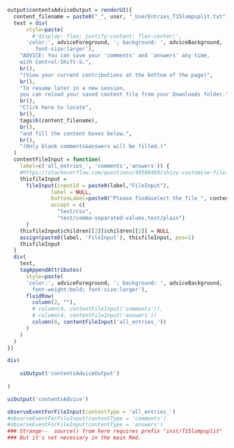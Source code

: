 ```r
output$contentsAdviceOutput = renderUI({
  content_filename = paste0("_", user, "_UserEntries_T15lumpsplit.txt")
  text = div(
      style=paste(
        #'display: flex; justify-content: flex-center;',
      'color:', adviceForeground, '; background: ', adviceBackground, ';
         font-size:larger'),
    "ADVICE: You can save your 'comments' and 'answers' any time, 
    with Control-Shift-S.", 
    br(), 
    "(View your current contributions at the bottom of the page)", 
    br(), 
    "To resume later in a new session, 
    you can reload your saved content file from your Downloads folder.",
    br(),
    "Click here to locate",
    br(),
    tags$b(content_filename), 
    br(),
    "and fill the content boxes below.", 
    br(),
    "(Only blank comments&answers will be filled.)"
  )
  contentFileInput = function(
    label=c('all_entries_', 'comments','answers')) {
    #https://stackoverflow.com/questions/49506469/shiny-customise-fileinput?rq=1
    thisfileInput =
      fileInput(inputId = paste0(label,"FileInput"), 
              label = NULL,
              buttonLabel=paste0("Please find&select the file ", content_filename),
              accept = c(
                "text/csv",
                "text/comma-separated-values,text/plain")
      )
    thisfileInput$children[[2]]$children[[2]] = NULL
    assign(paste0(label, 'FileInput'), thisfileInput, pos=1)
    thisfileInput
  }
  div(
    text,
    tagAppendAttributes(
      style=paste(
      'color:', adviceForeground, '; background: ', adviceBackground, ';
        font-weight:bold; font-size:larger'),
      fluidRow(
        column(2, ""),
        # column(4, contentFileInput('comments')),
        # column(4, contentFileInput('answers'))
        column(8, contentFileInput('all_entries_'))
      )
    )
  )
})

div(
  
    uiOutput('contentsAdviceOutput')
    
)
```

```r
uiOutput('contentsAdvice')
```

```r
observeEventForFileInput(contentType = 'all_entries_')
#observeEventForFileInput(contentType = 'comments')
#observeEventForFileInput(contentType = 'answers')
### Strange--  source() from here requires prefix "inst/T15lumpsplit"
### But it's not necessary in the main Rmd.
```


